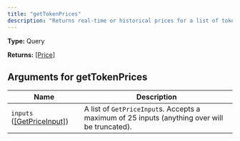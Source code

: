 ```yaml
---
title: "getTokenPrices"
description: "Returns real-time or historical prices for a list of tokens, fetched in batches."
---
```


**Type:** Query

**Returns:** [[Price]](/api-reference/types/price)

## Arguments for getTokenPrices

| Name | Description |
|------|-------------|
| `inputs` ([[GetPriceInput]](/api-reference/types/getpriceinput)) | A list of `GetPriceInput`s. Accepts a maximum of 25 inputs (anything over will be truncated). |

